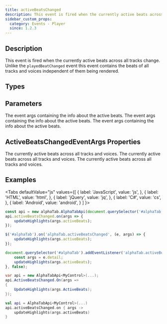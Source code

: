 ```yaml
---
title: activeBeatsChanged
description: This event is fired when the currently active beats across all tracks change.
sidebar_custom_props:
  category: Events - Player
  since: 1.2.3
---
```


<SinceBadge since="1.2.3" />


## Description
This event is fired when the currently active beats across all tracks change. Unlike the `playedBeatChanged` event
this event contains the beats of all tracks and voices independent of them being rendered.

<EventDescription metadata={metadata} />

## Types

<TypeTable>
    <TypeRow type="js" name="function(activeBeatsChangedEventArgs)" />    
    <TypeRow type="net" name="Action<AlphaTab.Synth.ActiveBeatsChangedEventArgs>" />    
    <TypeRow type="android" name="(args : AlphaTab.Synth.ActiveBeatsChangedEventArgs) -> Unit" />    
</TypeTable>

## Parameters

<ParameterTable>
    <ParameterRow platform="js" name="beat" type="alphaTab.synth.ActiveBeatsChangedEventArgs">
        The event args containing the info about the active beats. 
    </ParameterRow>    
    <ParameterRow platform="net" name="beat" type="AlphaTab.Synth.ActiveBeatsChangedEventArgs">
        The event args containing the info about the active beats.
    </ParameterRow>
    <ParameterRow platform="android" name="beat" type="alphaTab.synth.ActiveBeatsChangedEventArgs">
        The event args containing the info about the active beats.
    </ParameterRow>
</ParameterTable>

## ActiveBeatsChangedEventArgs Properties

<ParameterTable>
    <ParameterRow platform="js" name="activeBeats" type="alphaTab.model.Beat[]">
        The currently active beats across all tracks and voices.
    </ParameterRow>
    <ParameterRow platform="net" name="ActiveBeats" type="IList<AlphaTab.Model.Beat>">
        The currently active beats across all tracks and voices.
    </ParameterRow>
    <ParameterRow platform="android" name="activeBeats" type="alphaTab.collections.List<alphaTab.model.Beat>">
        The currently active beats across all tracks and voices.
    </ParameterRow>
</ParameterTable>

## Examples

<Tabs
  defaultValue="js"
  values={[
    { label: 'JavaScript', value: 'js', },
    { label: 'HTML', value: 'html', },
    { label: 'jQuery', value: 'jq', },
    { label: 'C#', value: 'cs', },
    { label: 'Android', value: 'android', }
  ]
}>
<TabItem value="js">

```js
const api = new alphaTab.AlphaTabApi(document.querySelector('#alphaTab'));
api.activeBeatsChanged.on(args => {
    updateHighlights(args.activeBeats);
});
```

</TabItem>
<TabItem value="jq">

```js
$('#alphaTab').on('alphaTab.activeBeatsChanged', (e, args) => {
    updateHighlights(args.activeBeats);
});
```

</TabItem>
<TabItem value="html">

```js
document.querySelector('#alphaTab').addEventListener('alphaTab.activeBeatsChanged', (e) => {
    const args = e.detail;
    updateHighlights(args.activeBeats);
}, false);
```

</TabItem>
<TabItem value="cs">

```cs
var api = new AlphaTabApi<MyControl>(...);
api.ActiveBeatsChanged.On(args => 
{
    UpdateHighlights(args.ActiveBeats);
});
```

</TabItem>
<TabItem value="android">

```kotlin
val api = AlphaTabApi<MyControl>(...)
api.activeBeatsChanged.on { args ->
    updateHighlights(args.activeBeats)
}
```

</TabItem>
</Tabs>